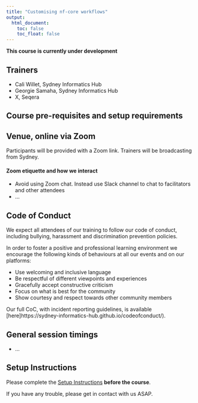 ```yaml
---
title: "Customising nf-core workflows"
output:
  html_document:
    toc: false
    toc_float: false
---
```



**This course is currently under development**


## Trainers

* Cali Willet, Sydney Informatics Hub
* Georgie Samaha, Sydney Informatics Hub
* X, Seqera

## Course pre-requisites and setup requirements



## Venue, online via Zoom
Participants will be provided with a Zoom link. Trainers will be broadcasting from Sydney.

#### Zoom etiquette and how we interact

* Avoid using Zoom chat. Instead use Slack channel to chat to facilitators and other attendees
* ...

## Code of Conduct
We expect all attendees of our training to follow our code of conduct, including bullying, harassment and discrimination prevention policies.

In order to foster a positive and professional learning environment we encourage the following kinds of behaviours at all our events and on our platforms:

* Use welcoming and inclusive language
* Be respectful of different viewpoints and experiences
* Gracefully accept constructive criticism
* Focus on what is best for the community
* Show courtesy and respect towards other community members

Our full CoC, with incident reporting guidelines, is available [here]https://sydney-informatics-hub.github.io/codeofconduct/).

## General session timings

* ...


## Setup Instructions

Please complete the [Setup Instructions](./setup.html) **before the course**.

If you have any trouble, please get in contact with us ASAP.
